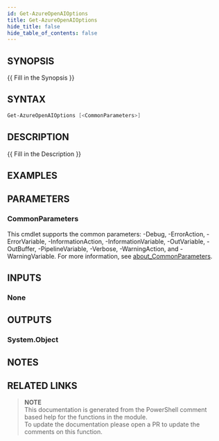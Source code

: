 ```yaml
---
id: Get-AzureOpenAIOptions
title: Get-AzureOpenAIOptions
hide_title: false
hide_table_of_contents: false
---
```


## SYNOPSIS

{{ Fill in the Synopsis }}

## SYNTAX

```powershell
Get-AzureOpenAIOptions [<CommonParameters>]
```

## DESCRIPTION

{{ Fill in the Description }}

## EXAMPLES

## PARAMETERS

### CommonParameters

This cmdlet supports the common parameters: -Debug, -ErrorAction, -ErrorVariable, -InformationAction, -InformationVariable, -OutVariable, -OutBuffer, -PipelineVariable, -Verbose, -WarningAction, and -WarningVariable. For more information, see [about_CommonParameters](http://go.microsoft.com/fwlink/?LinkID=113216).

## INPUTS

### None

## OUTPUTS

### System.Object

## NOTES

## RELATED LINKS

> **NOTE**  
> This documentation is generated from the PowerShell comment based help for the functions in the module.  
> To update the documentation please open a PR to update the comments on this function.
